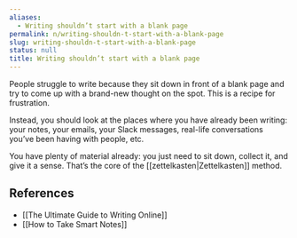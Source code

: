 ```yaml
---
aliases:
  - Writing shouldn’t start with a blank page
permalink: n/writing-shouldn-t-start-with-a-blank-page
slug: writing-shouldn-t-start-with-a-blank-page
status: null
title: Writing shouldn’t start with a blank page
---
```

People struggle to write because they sit down in front of a blank page and try to come up with a brand-new thought on the spot. This is a recipe for frustration.

Instead, you should look at the places where you have already been writing: your notes, your emails, your Slack messages, real-life conversations you’ve been having with people, etc.

You have plenty of material already: you just need to sit down, collect it, and give it a sense. That’s the core of the [[zettelkasten|Zettelkasten]] method.

## References

- [[The Ultimate Guide to Writing Online]]
- [[How to Take Smart Notes]]
